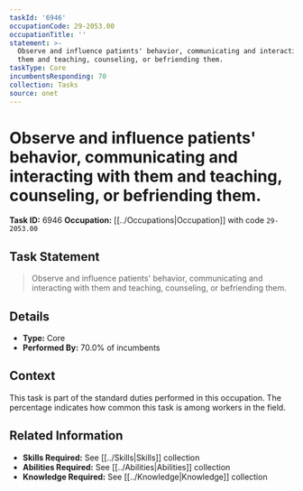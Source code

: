 ```yaml
---
taskId: '6946'
occupationCode: 29-2053.00
occupationTitle: ''
statement: >-
  Observe and influence patients' behavior, communicating and interacting with
  them and teaching, counseling, or befriending them.
taskType: Core
incumbentsResponding: 70
collection: Tasks
source: onet
---
```

# Observe and influence patients' behavior, communicating and interacting with them and teaching, counseling, or befriending them.

**Task ID:** 6946
**Occupation:** [[../Occupations|Occupation]] with code `29-2053.00`

## Task Statement

> Observe and influence patients' behavior, communicating and interacting with them and teaching, counseling, or befriending them.

## Details

- **Type:** Core
- **Performed By:** 70.0% of incumbents

## Context

This task is part of the standard duties performed in this occupation. The percentage indicates how common this task is among workers in the field.

## Related Information

- **Skills Required:** See [[../Skills|Skills]] collection
- **Abilities Required:** See [[../Abilities|Abilities]] collection
- **Knowledge Required:** See [[../Knowledge|Knowledge]] collection
